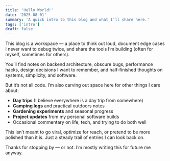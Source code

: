 ```yaml
---
title: 'Hello World!'
date: '2025-08-01'
summary: 'A quick intro to this blog and what I’ll share here.'
tags: ['intro']
draft: false
---
```


This blog is a workspace — a place to think out loud, document edge cases I never want to debug twice, and share the tools I’m building (often for myself, sometimes for others).

You’ll find notes on backend architecture, obscure bugs, performance hacks, design decisions I want to remember, and half-finished thoughts on systems, simplicity, and software.

But it’s not all code. I’m also carving out space here for other things I care about:

- **Day trips** (I believe everywhere is a day trip from somewhere)
- **Camping logs** and practical outdoors notes
- **Gardening experiments** and seasonal progress
- **Project updates** from my personal software builds
- Occasional commentary on life, tech, and trying to do both well

This isn’t meant to go viral, optimize for reach, or pretend to be more polished than it is. Just a steady trail of entries I can look back on.

Thanks for stopping by — or not. I’m mostly writing this for future me anyway.
